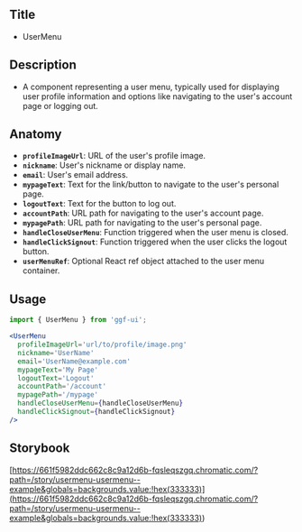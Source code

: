 ## Title

- UserMenu

## Description

- A component representing a user menu, typically used for displaying user profile information and options like navigating to the user's account page or logging out.

## Anatomy

- **`profileImageUrl`**: URL of the user's profile image.
- **`nickname`**: User's nickname or display name.
- **`email`**: User's email address.
- **`mypageText`**: Text for the link/button to navigate to the user's personal page.
- **`logoutText`**: Text for the button to log out.
- **`accountPath`**: URL path for navigating to the user's account page.
- **`mypagePath`**: URL path for navigating to the user's personal page.
- **`handleCloseUserMenu`**: Function triggered when the user menu is closed.
- **`handleClickSignout`**: Function triggered when the user clicks the logout button.
- **`userMenuRef`**: Optional React ref object attached to the user menu container.

## Usage

```jsx
import { UserMenu } from 'ggf-ui';
```

```jsx
<UserMenu
  profileImageUrl='url/to/profile/image.png'
  nickname='UserName'
  email='UserName@example.com'
  mypageText='My Page'
  logoutText='Logout'
  accountPath='/account'
  mypagePath='/mypage'
  handleCloseUserMenu={handleCloseUserMenu}
  handleClickSignout={handleClickSignout}
/>
```

## Storybook

[https://661f5982ddc662c8c9a12d6b-fqsleqszgq.chromatic.com/?path=/story/usermenu-usermenu--example&globals=backgrounds.value:!hex(333333)](<https://661f5982ddc662c8c9a12d6b-fqsleqszgq.chromatic.com/?path=/story/usermenu-usermenu--example&globals=backgrounds.value:!hex(333333)>)
